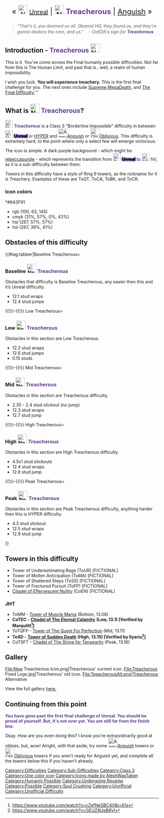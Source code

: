 {{DISPLAYTITLE:<span style="color:#8400b8  ;text-shadow:0 0 2px #212121">'''Treacherous'''</span>}}
{{Humanly Possible}}
<font size="5"><center>« <small>[[File:NewUnrealIcon.png|frameless|30px]] [[w:c:jtohs-hardest-towers:Unreal|Unreal]]</small> | <u>'''[[File:New Treacherous Icon.png|frameless|30px]]'''</u> <span style="color: #643F91">'''Treacherous'''</span> | {{Class3Difficulties|Anguish}} [[Anguish]] »</center></font>
{{ArticleTab}}<blockquote>''“That's it, you doomed us all. Obamid HQ, they found us, and they're gonna destory the core, and us.”  ㅤ- OoEDA's sign for <span style="color: #643F91">'''Treacherous'''</span>''</blockquote>

==Introduction '''- <span style="color: #643F91">Treacherous [[File:New Treacherous Icon.png|30x30px]]</span>'''==
{{NewDifficultyInfobox|image1=<gallery>
New Treacherous Icon.png | Current
TreacherousShape.png | Shape
Treacherous Fixed Logo.jpg | Old
TeeacherousAlt.png | Alternative
</gallery>|caption1=The icon for Treacherous, the first final challenge.|class=[[:Category:Class 3|''Peak Class 3'']]|previous=[[File:NewUnrealIcon.png |30px]] [[w:c:jtohs-hardest-towers:Unreal|Unreal]]|next={{Class3Difficulties|Anguish}} [[Anguish]]|main_difficulty=[[File:NewUnrealIcon.png|25x25px]] [[w:c:jtohs-hardest-towers:Unreal|Unreal]]|creator(s)=[[User:AlephWasTaken|AlephWasTaken]]|date_added=5th October 2020|hex_color=#663B9C|rgb_color=102, 59, 156|cmyk_color=35%, 62%, 0%, 39%|hsv_color=267, 62%, 61%|hsl_color=267, 45%, 42%|previous_creator(s)=[[User:AlephWasTaken|AlephWasTaken]]|original_name=<span style="color: #643F91">'''Treacherous'''</span>|previous_name=<span style="color: #643F91">'''Treacherous'''</span>|original_full_name=<span style="color: #643F91">'''Treacherous'''</span>|original_short_name=<span style="color: #643F91">'''Treacherous'''</span>|previous_full_name(s)=<span style="color: #643F91">'''Treacherous'''</span>|prior_next=*'''[[w:c:jtoh:nil|nil]]'''
*[[File:Beanos Epic Art.png|25x25px]] [[Beanos]]|previous_short_name(s)=<span style="color: #643F91">'''Treacherous'''</span>|date_removed=Not revomed|removal_reason=Not revomed|revamp_date=1st October 2022|revival_date=Hasn’t been deleted|prior_previous=[[File:NewUnrealIcon.png|25x25px]] [[w:c:jtohs-hardest-towers:Unreal|Unreal]]|previous_official_music(s)=None|previous_sub_difficulty(ies)=None|original_creator(s)=[[User:AlephWasTaken|AlephWasTaken]]|original_class=Borderline Class 3|original_official_music=None|official_music(s)=None yet|type=[[:Category:Normal|Normal]]|class_range=Peak|difficulty_range=Baseline, Low, Mid, High and Peak|decal_id=Current: [https://create.roblox.com/store/asset/18324984599/Treacherous 18324984599]<br>Old: N/A<br>Alternate: [https://create.roblox.com/store/asset/15979062966/Treacherous 15979062966]|sub_difficulty(ies)=None|chain(s)=None|full_name=<span style="color: #643F91">'''Treacherous'''</span>|previous_main_difficulty(ies)=<span style="color:#070002;text-shadow:0 0 1px #070002, 0px 0px 5px #4B00C8, 0px 0px 5px #4B00C8">'''Unreal'''</span>|short_name=<span style="color: #643F91">'''Treacherous'''</span>|alt_names=<span style="color: #643F91">'''Treacherous'''</span>|previous_class(es)=Borderline Class 3|original_type=Sub-Difficulty|previous_type(s)=Sub-Difficulty|original_main_difficulty=<span style="color:#070002;text-shadow:0 0 1px #070002, 0px 0px 5px #4B00C8, 0px 0px 5px #4B00C8">'''Unreal'''</span>|rgba_color=102, 59, 156, 1|title1=<span style="color:#8400b8 ;text-shadow:0 0 2px #212121">'''Treacherous'''|rating=14.5|alt_next=[[File:Oblivious.png|25px]] [[Oblivious]]|alt_previous={{Class3Difficulties|Hyper|25px}} [[HYPER]] (sub difficulty)}}This is it. You’ve come across the Final humanly possible difficulties. Not far from this is The Human Limit, and past that is.. well, a realm of human impossibility.

I wish you luck. '''You will experience treachery.''' This is the first final challenge for you. The next ones include [[Supreme]],[[MegaDeath]], and [[The Final Difficulty.]]'''</span>
==What is [[File:New Treacherous Icon.png|30x30px]] <span style="color: #643F91">'''Treacherous'''</span>?==
'''[[File:New Treacherous Icon.png|frameless|25x25px]]''' <span style="color: #643F91">'''Treacherous'''</span> is a Class 3 "Borderline Impossible" difficulty in between '''[[File:NewUnrealIcon.png|frameless|25x25px]]''' <span style="color:#070002;text-shadow:0 0 1px #070002, 0px 0px 5px #4B00C8, 0px 0px 5px #4B00C8">'''Unreal'''</span> or {{Class3Difficulties|Hyper}} [[HYPER]] and [[File:AnguishNew2.png|30x30px]][[Anguish]] or [[File:Oblivious.png|30x30px]][[Oblivious]]. This difficulty is extremely hard, to the point where only a select few will emerge victorious. 

The icon is simple. A dark purple background - which might be [[wikipedia:Eric A. Meyer#Personal life|rebeccapurple]] - which represents the transition from '''[[File:NewUnrealIcon.png|frameless|25x25px]]''' <span style="color:#070002;text-shadow:0 0 1px #070002, 0px 0px 5px #4B00C8, 0px 0px 5px #4B00C8">'''Unreal'''</span> to '''[[File:NilIcon100.png|frameless|25x25px]]''' <span style="color:#797981;">'''Nil'''</span>, as it is a sub-difficulty between them.

Towers in this difficulty have a style of Ring 9 towers, as the nickname for it is Treachery. Examples of these are ToQT, ToCA, ToBK, and ToCR.

===Icon colors===     

*#643F91
*rgb (100, 63, 145)
*cmyk (31%, 57%, 0%, 43%)
*hsl (267, 57%, 57%)
*hsl (267, 39%, 41%)

==Obstacles of this difficulty==
{{#tag:tabber|Baseline Treacherous=
===Baseline [[File:New Treacherous Icon.png|30x30px]] <span style="color:#643F91">'''Treacherous'''</span>===

Obstacles that difficulty is Baseline Treacherous, any easier then this and it’s Unreal difficulty.

*12.1 stud wraps
* 12.4 stud jumps

{{!}}-{{!}}
Low Treacherous=
===Low [[File:New Treacherous Icon.png|30x30px]] <span style="color:#643F91">'''Treacherous'''</span>===

Obstacles in this section are Low Treacherous.

*12.2 stud wraps
*12.6 stud jumps
*0.15 studs

{{!}}-{{!}}
Mid Treacherous=
===Mid [[File:New Treacherous Icon.png|30x30px]] <span style="color:#643F91">'''Treacherous'''</span>===

Obstacles in this section are Treacherous difficulty.

*2.35 - 2.4 stud stickout (no jump)
*12.3 stud wraps
*12.7 stud jump

{{!}}-{{!}}
High Treacherous=
===High [[File:New Treacherous Icon.png|30x30px]] <span style="color:#643F91">'''Treacherous'''</span>===

Obstacles in this section are High Treacherous difficulty.

*4.5x1 stud stickouts
*12.4 stud wraps
*12.8 stud jump

{{!}}-{{!}}
Peak Treacherous=
===Peak [[File:New Treacherous Icon.png|30x30px]] <span style="color:#643F91">'''Treacherous'''</span>===

Obstacles in this section are Peak Treacherous difficulty, anything harder then this is HYPER difficulty.

*4.3 stud stickout
*12.5 stud wraps
*12.9 stud jump
}}

==Towers in this difficulty==      

*Tower of Underestimating Rage (ToUR) [FICTIONAL]
*Tower of Molten Anticipation (ToMA) [FICTIONAL]
*Tower of Shattered Steps (ToSS) [FICTIONAL]
*Tower of Fractured Pursuit (ToFP) [FICTIONAL]
*[[Citadel of Effervescent Nullity]] (CoEN) [FICTIONAL]

=== JHT ===

* ToMM - [https://www.roblox.com/games/7565700624/tower-of-muscle-mania Tower of Muscle Mania] (Bottom, 13.08)
* '''CoTEC -''' '''[https://jtohs-hardest-towers.fandom.com/wiki/Citadel_of_The_Eternal_Calamity Citadel of The Eternal Calamity]''' '''(Low, 13.1) [Verified by Marqulitt<ref>https://www.youtube.com/watch?v=cZefNeSBC40&t=61s</ref>]'''
* ToTQFP - [https://jtohs-hardest-towers.fandom.com/wiki/Tower_of_The_Quest_For_Perfection Tower of The Quest For Perfection] (Mid, 13.11)
* '''ToSD -''' '''[https://jtohs-hardest-towers.fandom.com/wiki/Tower_of_Sudden_Death Tower of Sudden Death]''' '''(High, 13.15) [Verified by llyaria<ref>https://www.youtube.com/watch?v=GEUZ8UeB9VI</ref>]'''
* CoTSFT - [https://jtohs-hardest-towers.fandom.com/wiki/Citadel_of_The_Strive_for_Tensegrity Citadel of The Strive for Tensegrity] (Peak, 13.16)

==Gallery==
<gallery>
File:New Treacherous Icon.png|Treacherous' current icon.
File:Treacherous Fixed Logo.jpg|Treacherous' old icon.
File:TeeacherousAlt.png|Treacherous Alternative
</gallery>
View the full gallery [[/Gallery|here.]]
==Continuing from this point==
<span style="color: #643F91">'''You have gone past the first final challenge of Unreal. You should be proud of yourself. But, it's not over yet. You are still far from the finish line.'''</span>

Okay. How are you even doing this? I know you're extraordinarily good at obbies, but, wow! Alright, with that aside, try some [[File:AnguishNew2.png|30x30px]][[Anguish]] towers or [[File:Oblivious.png|30x30px]][[Oblivious]] towers if you aren't ready for Anguish yet, and complete all the towers below this if you haven't already.

{{DifficultiesNavbox}}
[[Category:Difficulties]]
[[Category:Sub-Difficulties]]
[[Category:Class 3]]
[[Category:One color icon]]
[[Category:Icons made by AlephWasTaken]]
[[Category:Humanly Possible]]
[[Category:Undergoing Revamp]]
[[Category:Possible]]

[[Category:Soul Crushing]]
[[Category:Unofficial]]
[[Category:Unofficial Difficulty]]